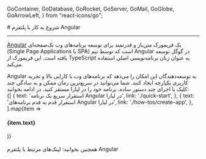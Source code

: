 
  GoContainer,
  GoDatabase,
  GoRocket,
  GoServer,
  GoMail,
  GoGlobe,
  GoArrowLeft,
} from "react-icons/go";


<Layout>
<Head>
<title>مستندات شروع به کار با Angular - لیارا</title>

<meta property="og:title" content="مستندات خدمات رایانش ابری لیارا" />
<meta property="og:description" content="مستندات مربوط به شروع به کار با پلتفرم Angular در لیارا"  />
<meta property="og:image" content="https://files.liara.ir/liara/logos/liara-poster.jpg" />
</Head>
# شروع به کار با پلتفرم Angular
<hr className="mb-2" />

<a href="https://angular.dev/" className="text-[#2196f3] ">Angular</a>  یک فریمورک متن‌باز و قدرتمند برای توسعه برنامه‌های وب تک‌صفحه‌ای (Single Page Applications یا SPA) است که توسط تیم Angular در گوگل توسعه یافته است. این فریمورک از TypeScript به عنوان زبان برنامه‌نویسی اصلی استفاده می‌کند.
<div className="h-2" />
Angular به توسعه‌دهندگان این امکان را می‌دهد که برنامه‌های وب با کارایی بالا و تجربه کاربری یکپارچه ایجاد کنند.
شما می‌توانید در سریع‌ترین زمان ممکن و به سادگی چند کلیک یا اجرای چند دستور ساده، برنامه خود را در لیارا مستقر کنید. در ادامه بخوانید:

<br />

<div className="grid md:grid-cols-2 gap-4">
            {[
    {
      text: 'استقرار سریع یک برنامه Angular در لیارا',
      link: './quick-start',
    },
    {
      text: 'استقرار قدم به قدم برنامه‌های Angular در لیارا',
      link: './how-tos/create-app',
    },
  ].map(item =>
              <Link href={item.link}>
                <Card className="flex cursor-pointer w-full items-center justify-between">
                  <div className="flex items-center gap-3">
                    <h4>
                      {item.text}
                    </h4>
                  </div>
                  <GoArrowLeft className="ml-1" />
                </Card>
              </Link>
            )}
          </div>

<br />

<Alert variant="success">
همچنین بخوانید:
<Link href='./related-links' className="text-[#2196f3] ">
 لینک‌های مرتبط با پلتفرم Angular
</Link>
</Alert>
<br />


</Layout>